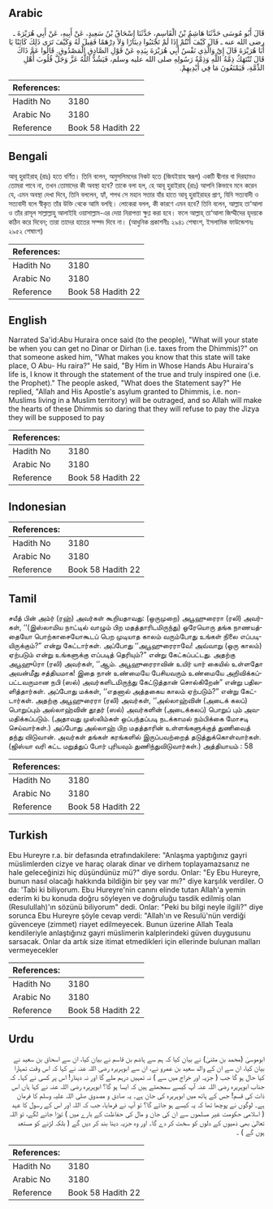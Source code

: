 ## Arabic


<div dir="rtl" lang="ar" style={{fontSize:'larger',backgroundColor:'#f8f9fa',padding:20}}>
قَالَ أَبُو مُوسَى حَدَّثَنَا هَاشِمُ بْنُ الْقَاسِمِ، حَدَّثَنَا إِسْحَاقُ بْنُ سَعِيدٍ، عَنْ أَبِيهِ، عَنْ أَبِي هُرَيْرَةَ ـ رضى الله عنه ـ قَالَ كَيْفَ أَنْتُمْ إِذَا لَمْ تَجْتَبُوا دِينَارًا وَلاَ دِرْهَمًا فَقِيلَ لَهُ وَكَيْفَ تَرَى ذَلِكَ كَائِنًا يَا أَبَا هُرَيْرَةَ قَالَ إِيْ وَالَّذِي نَفْسُ أَبِي هُرَيْرَةَ بِيَدِهِ عَنْ قَوْلِ الصَّادِقِ الْمَصْدُوقِ‏.‏ قَالُوا عَمَّ ذَاكَ قَالَ تُنْتَهَكُ ذِمَّةُ اللَّهِ وَذِمَّةُ رَسُولِهِ صلى الله عليه وسلم، فَيَشُدُّ اللَّهُ عَزَّ وَجَلَّ قُلُوبَ أَهْلِ الذِّمَّةِ، فَيَمْنَعُونَ مَا فِي أَيْدِيهِمْ‏.‏
</div>
<div style={{backgroundColor:'#f8f9fa',padding:20, marginBottom: 10}}><table> <thead> <tr> <th>References:</th> <th></th> </tr> </thead> <tbody><tr><td>Hadith No</td><td>3180</td></tr><tr><td>Arabic No</td><td>3180</td></tr><tr><td>Reference</td><td>Book 58 Hadith 22</td></tr></tbody></table></div>

## Bengali


<div dir="ltr" lang="bn" style={{fontSize:'larger',backgroundColor:'#f8f9fa',padding:20}}>
আবূ হুরাইরাহ্ (রাঃ) হতে বর্ণিত। তিনি বলেন, অমুসলিমদের নিকট হতে (জিযইয়াহ স্বরূপ) একটি দ্বীনার বা দিরহামও তোমরা পাবে না, তখন তোমাদের কী অবস্থা হবে? তাকে বলা হল, হে আবূ হুরাইরাহ্ (রাঃ) আপনি কিভাবে মনে করেন যে, এমন অবস্থা দেখা দিবে, তিনি বললেন, হ্যাঁ, শপথ সে মহান সত্তার যাঁর হাতে আবূ হুরাইরাহর প্রাণ, যিনি সত্যবাদী ও সত্যবাদী বলে স্বীকৃত তাঁর উক্তি থেকে আমি বলছি। লোকেরা বলল, কী কারণে এমন হবে? তিনি বলেন, আল্লাহ তা‘আলা ও তাঁর রাসূল সাল্লাল্লাহু আলাইহি ওয়াসাল্লাম-এর দেয়া নিরাপত্তা ক্ষুণ্ণ করা হবে। ফলে আল্লাহ্ তা‘আলা জিম্মীদের হৃদয়কে কঠিন করে দিবেন; তারা তাদের হাতের সম্পদ দিবে না। (আধুনিক প্রকাশনীঃ ২৯৪১ শেষাংশ, ইসলামিক ফাউন্ডেশনঃ ২৯৫২ শেষাংশ)
</div>
<div style={{backgroundColor:'#f8f9fa',padding:20, marginBottom: 10}}><table> <thead> <tr> <th>References:</th> <th></th> </tr> </thead> <tbody><tr><td>Hadith No</td><td>3180</td></tr><tr><td>Arabic No</td><td>3180</td></tr><tr><td>Reference</td><td>Book 58 Hadith 22</td></tr></tbody></table></div>

## English


<div dir="ltr" lang="en" style={{fontSize:'larger',backgroundColor:'#f8f9fa',padding:20}}>
Narrated Sa'id:Abu Huraira once said (to the people), "What will your state be when you can get no Dinar or Dirhan (i.e. taxes from the Dhimmis)?" on that someone asked him, "What makes you know that this state will take place, O Abu- Hu raira?" He said, "By Him in Whose Hands Abu Huraira's life is, I know it through the statement of the true and truly inspired one (i.e. the Prophet)." The people asked, "What does the Statement say?" He replied, "Allah and His Apostle's asylum granted to Dhimmis, i.e. non-Muslims living in a Muslim territory) will be outraged, and so Allah will make the hearts of these Dhimmis so daring that they will refuse to pay the Jizya they will be supposed to pay
</div>
<div style={{backgroundColor:'#f8f9fa',padding:20, marginBottom: 10}}><table> <thead> <tr> <th>References:</th> <th></th> </tr> </thead> <tbody><tr><td>Hadith No</td><td>3180</td></tr><tr><td>Arabic No</td><td>3180</td></tr><tr><td>Reference</td><td>Book 58 Hadith 22</td></tr></tbody></table></div>

## Indonesian


<div dir="ltr" lang="id" style={{fontSize:'larger',backgroundColor:'#f8f9fa',padding:20}}>

</div>
<div style={{backgroundColor:'#f8f9fa',padding:20, marginBottom: 10}}><table> <thead> <tr> <th>References:</th> <th></th> </tr> </thead> <tbody><tr><td>Hadith No</td><td>3180</td></tr><tr><td>Arabic No</td><td>3180</td></tr><tr><td>Reference</td><td>Book 58 Hadith 22</td></tr></tbody></table></div>

## Tamil


<div dir="ltr" lang="ta" style={{fontSize:'larger',backgroundColor:'#f8f9fa',padding:20}}>
சயீத் பின் அம்ர் (ரஹ்) அவர்கள் கூறியதாவது: (ஒருமுறை) அபூஹுரைரா (ரலி) அவர்கள், ‘‘(இஸ்லாமிய நாட்டில் வாழும் பிற மதத்தாரிடமிருந்து) ஒரேயொரு தங்க நாணயத்தையோ பொற்காசையோகூடப் பெற முடியாத காலம் வரும்போது உங்கள் நிலை எப்படியிருக்கும்?” என்று கேட்டார்கள். அப்போது ‘‘அபூஹுரைராவே! அவ்வாறு (ஒரு காலம்) ஏற்படும் என்று உங்களுக்கு எப்படித் தெரியும்?” என்று கேட்கப்பட்டது. அதற்கு அபூஹுûரா (ரலி) அவர்கள், ‘‘ஆம். அபூஹுரைராவின் உயிர் யார் கையில் உள்ளதோ அவன்மீது சத்தியமாக! இதை நான் உண்மையே பேசியவரும் உண்மையே அறிவிக்கப்பட்டவருமான நபி (ஸல்) அவர்களிடமிருந்து கேட்டுத்தான் சொல்கிறேன்” என்று பதிலளித்தார்கள். அப்போது மக்கள், ‘‘எதனால் அத்தகைய காலம் ஏற்படும்?” என்று கேட்டார்கள். அதற்கு அபூஹுரைரா (ரலி) அவர்கள், ‘‘அல்லாஹ்வின் (அடைக் கலப்) பொறுப்பும் அல்லாஹ்வின் தூதர் (ஸல்) அவர்களின் (அடைக்கலப்) பொறுப் பும் அவமதிக்கப்படும். (அதாவது முஸ்லிம்கள் ஒப்பந்தப்படி நடக்காமல் நம்பிக்கை மோசடி செய்வார்கள்.) அப்போது அல்லாஹ் பிற மதத்தாரின் உள்ளங்களுக்குத் துணிவைத் தந்து விடுவான். அவர்கள் தங்கள் கரங்களில் இருப்பவற்றைத் தடுத்துக்கொள்வார்கள். (ஜிஸ்யா வரி கட்ட மறுத்துப் போர் புரியவும் துணிந்துவிடுவார்கள்.) அத்தியாயம் : 58
</div>
<div style={{backgroundColor:'#f8f9fa',padding:20, marginBottom: 10}}><table> <thead> <tr> <th>References:</th> <th></th> </tr> </thead> <tbody><tr><td>Hadith No</td><td>3180</td></tr><tr><td>Arabic No</td><td>3180</td></tr><tr><td>Reference</td><td>Book 58 Hadith 22</td></tr></tbody></table></div>

## Turkish


<div dir="ltr" lang="tr" style={{fontSize:'larger',backgroundColor:'#f8f9fa',padding:20}}>
Ebu Hureyre r.a. bir defasında etrafındakilere: "Anlaşma yaptığınız gayri müslimlerden cizye ve haraç olarak dinar ve dirhem toplayamazsanız ne hale geleceğinizi hiç düşündünüz mü?" diye sordu. Onlar: "Ey Ebu Hureyre, bunun nasıl olacağı hakkında bildiğin bir şey var mı?" diye karşılık verdiler. O da: 'Tabi ki biliyorum. Ebu Hureyre'nin canını elinde tutan Allah'a yemin ederim ki bu konuda doğru söyleyen ve doğruluğu tasdik edilmiş olan (Resulullah)'ın sözünü biliyorum" dedi. Onlar: "Peki bu bilgi neyle ilgili?" diye sorunca Ebu Hureyre şöyle cevap verdi: "Allah'ın ve Resulü'nün verdiği güvenceye (zimmet) riayet edilmeyecek. Bunun üzerine Allah Teala kendileriyle anlaştığınız gayri müslimerin kalplerindeki güven duygusunu sarsacak. Onlar da artık size itimat etmedikleri için ellerinde bulunan malları vermeyecekler
</div>
<div style={{backgroundColor:'#f8f9fa',padding:20, marginBottom: 10}}><table> <thead> <tr> <th>References:</th> <th></th> </tr> </thead> <tbody><tr><td>Hadith No</td><td>3180</td></tr><tr><td>Arabic No</td><td>3180</td></tr><tr><td>Reference</td><td>Book 58 Hadith 22</td></tr></tbody></table></div>

## Urdu


<div dir="rtl" lang="ur" style={{fontSize:'larger',backgroundColor:'#f8f9fa',padding:20}}>
ابوموسیٰ (محمد بن مثنیٰ) نے بیان کیا کہ ہم سے ہاشم بن قاسم نے بیان کیا، ان سے اسحاق بن سعید نے بیان کیا، ان سے ان کے والد سعید بن عمرو نے، ان سے ابوہریرہ رضی اللہ عنہ نے کہا کہ اس وقت تمہارا کیا حال ہو گا جب ( جزیہ اور خراج میں سے ) نہ تمہیں درہم ملے گا اور نہ دینار! اس پر کسی نے کہا۔ کہ جناب ابوہریرہ رضی اللہ عنہ آپ کیسے سمجھتے ہیں کہ ایسا ہو گا؟ ابوہریرہ رضی اللہ عنہ نے کہا ہاں اس ذات کی قسم! جس کے ہاتھ میں ابوہریرہ کی جان ہے۔ یہ صادق و مصدوق صلی اللہ علیہ وسلم کا فرمان ہے۔ لوگوں نے پوچھا تھا کہ یہ کیسے ہو جائے گا؟ تو آپ نے فرمایا، جب کہ اللہ اور اس کے رسول کا عہد ( اسلامی حکومت غیر مسلموں سے ان کی جان و مال کی حفاظت کے بارے میں ) توڑا جانے لگے، تو اللہ تعالیٰ بھی ذمیوں کے دلوں کو سخت کر دے گا۔ اور وہ جزیہ دینا بند کر دیں گے ( بلکہ لڑنے کو مستعد ہوں گے ) ۔
</div>
<div style={{backgroundColor:'#f8f9fa',padding:20, marginBottom: 10}}><table> <thead> <tr> <th>References:</th> <th></th> </tr> </thead> <tbody><tr><td>Hadith No</td><td>3180</td></tr><tr><td>Arabic No</td><td>3180</td></tr><tr><td>Reference</td><td>Book 58 Hadith 22</td></tr></tbody></table></div>